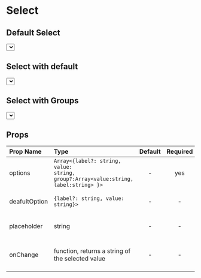 
<Meta title='MDX|Select' component={Select} />

# Select

## Default Select

<Story name='Select'>
  <div className='component-box'>
    <Select
      options={[
        { value: '1', label: 'One' },
        { value: '2', label: 'Two' },
        { value: '3', label: 'Three' }
      ]}
    />
  </div>
</Story>

## Select with default

<Story name='Select with default'>
  <div className='component-box'>
    <Select
      defaultOption={{ value: '2', label: 'Two' }}
      options={[
        { value: '1', label: 'One' },
        { value: '2', label: 'Two' },
        { value: '3', label: 'Three' }
      ]}
    />
  </div>
</Story>

## Select with Groups

<Story name='Select with groups'>
  <div className='component-box'>
    <Select
      placeholder='Select an option'
      options={[
        {
          label: 'Group 1',
          group: [
            { label: 'Item 1', value: '1' },
            { label: 'Item 2', value: '2' }
          ]
        },
        {
          label: 'Group 2',
          group: [
            { label: 'Item 3', value: '3' },
            { label: 'Item 4', value: '4' }
          ]
        },
        {
          label: 'Group 3',
          group: [
            { label: 'Item 5', value: '5' },
            { label: 'Item 6', value: '6' }
          ]
        }
      ]}
    />
  </div>
</Story>

<div className="props-table">

## Props

| Prop Name     | Type                                                                                           | Default | Required | Description                             |
| :------------ | :--------------------------------------------------------------------------------------------- | :-----: | :------: | :-------------------------------------- |
| options       | <code>Array<{label?: string, value: string, group?:Array<value:string, label:string> }></code> |    -    |   yes    | Array of options for the select         |
| deafultOption | <code>{label?: string, value: string}></code>                                                  |    -    |    -     | Object for a default value        |
| placeholder   | string                                                                                         |    -    |    -     | Placeholder for the select              |
| onChange      | function, returns a string of the selected value                                               |    -    |    -     | Callback for when an select has changed |

</div>
